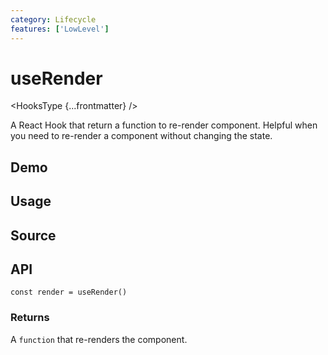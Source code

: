 ```yaml
---
category: Lifecycle
features: ['LowLevel']
---
```


# useRender


<HooksType {...frontmatter} />

A React Hook that return a function to re-render component. Helpful when you need to re-render a component without changing the state.

## Demo


<App />

## Usage



## Source


<Source />

## API

```tsx
const render = useRender()
```

### Returns

A `function` that re-renders the component.

